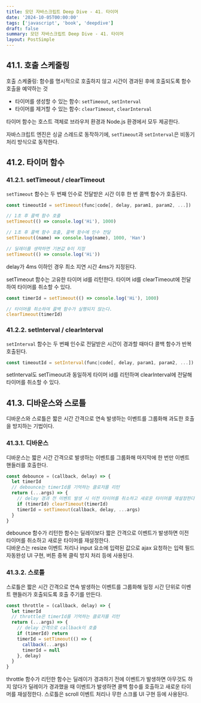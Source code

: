 ```yaml
---
title: 모던 자바스크립트 Deep Dive - 41. 타이머
date: '2024-10-05T00:00:00'
tags: ['javascript', 'book', 'deepdive']
draft: false
summary: 모던 자바스크립트 Deep Dive - 41. 타이머
layout: PostSimple
---
```


## 41.1. 호출 스케줄링

호출 스케줄링: 함수를 명시적으로 호출하지 않고 시간이 경과된 후에 호출되도록 함수 호출을 예약하는 것

- 타이머를 생성할 수 있는 함수: `setTimeout`, `setInterval`
- 타이머를 제거할 수 있는 함수: `clearTimeout`, `clearInterval`

타이머 함수는 호스트 객체로 브라우저 환경과 Node.js 환경에서 모두 제공한다.

자바스크립트 엔진은 싱글 스레드로 동작하기에, `setTimeout`과 `setInterval`은 비동기 처리 방식으로 동작한다.

## 41.2. 타이머 함수

### 41.2.1. setTimeout / clearTimeout

`setTimeout` 함수는 두 번째 인수로 전달받은 시간 이후 한 번 콜백 함수가 호출된다.

```js
const timeoutId = setTimeout(func|code[, delay, param1, param2, ...])
```

```js
// 1초 후 콜백 함수 호출
setTimeout(() => console.log('Hi'), 1000)

// 1초 후 콜백 함수 호출, 콜백 함수에 인수 전달
setTimeout((name) => console.log(name), 1000, 'Han')

// 딜레이를 생략하면 기본값 0이 지정
setTimeout(() => console.log('Hi'))
```

delay가 4ms 이하인 경우 최소 지연 시간 4ms가 지정된다.

setTimeout 함수는 고유한 타이머 id를 리턴한다. 타이머 id를 clearTimeout에 전달하여 타이머를 취소할 수 있다.

```js
const timerId = setTimeout(() => console.log('Hi'), 1000)

// 타이머를 취소하여 콜백 함수가 실행되지 않는다.
clearTimeout(timerId)
```

### 41.2.2. setInterval / clearInterval

`setInterval` 함수는 두 번째 인수로 전달받은 시간이 경과할 때마다 콜백 함수가 반복 호출된다.

```js
const timeoutId = setInterval(func|code[, delay, param1, param2, ...])
```

setInterval도 setTimeout과 동일하게 타이머 id를 리턴하며 clearInterval에 전달해 타이머를 취소할 수 있다.

## 41.3. 디바운스와 스로틀

디바운스와 스로틀은 짧은 시간 간격으로 연속 발생하는 이벤트를 그룹화해 과도한 호출을 방지하는 기법이다.

### 41.3.1. 디바운스

디바운스는 짧은 시간 간격으로 발생하는 이벤트를 그룹화해 마지막에 한 번만 이벤트 핸들러를 호출한다.

```js
const debounce = (callback, delay) => {
  let timerId
  // debounce는 timerId를 기억하는 클로저를 리턴
  return (...args) => {
    // delay 경과 전 이벤트 발생 시 이전 타이머를 취소하고 새로운 타이머를 재설정한다.
    if (timerId) clearTimeout(timerId)
    timerId = setTimeout(callback, delay, ...args)
  }
}
```

debounce 함수가 리턴한 함수는 딜레이보다 짧은 간격으로 이벤트가 발생하면 이전 타이머를 취소하고 새로운 타이머를 재설정한다.  
디바운스는 resize 이벤트 처리나 input 요소에 입력된 값으로 ajax 요청하는 입력 필드 자동완성 UI 구현, 버튼 중복 클릭 방지 처리 등에 사용된다.

### 41.3.2. 스로틀

스로틀은 짧은 시간 간격으로 연속 발생하는 이벤트를 그룹화해 일정 시간 단위로 이벤트 핸들러가 호출되도록 호출 주기를 만든다.

```js
const throttle = (callback, delay) => {
  let timerId
  // throttle은 timerId를 기억하는 클로저를 리턴
  return (...args) => {
    // delay 간격으로 callback이 호출
    if (timerId) return
    timerId = setTimeout(() => {
      callback(...args)
      timerId = null
    }, delay)
  }
}
```

throttle 함수가 리턴한 함수는 딜레이가 경과하기 전에 이벤트가 발생하면 아무것도 하지 않다가 딜레이가 경과했을 때 이벤트가 발생하면 콜백 함수를 호출하고 새로운 타이머를 재설정한다.
스로틀은 scroll 이벤트 처리나 무한 스크롤 UI 구현 등에 사용된다.
